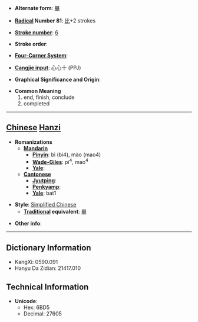 * '''Alternate form''': [[畢]]

* '''[[Wiktionary:Chinese radical index| Radical]] Number 81''': [[Wiktionary:Chinese radical index 比|比]]+2 strokes

* '''[[Wiktionary:Chinese total strokes index|Stroke number]]''': [[Wiktionary:Chinese total strokes index 6|6]]

* '''Stroke order''': 

* '''[[Wiktionary:Chinese four corner index|Four-Corner System]]''': 

* '''[[Wiktionary:Chinese Cangjie index|Cangjie input]]''': 心心十 (PPJ)

* '''Graphical Significance and Origin''': 

* '''Common Meaning'''
*#end, finish, conclude
*# completed


----

== [[Chinese]] [[Hanzi]] ==

* '''Romanizations'''
** '''[[Mandarin]]'''
*** '''[[Pinyin]]''': bì (bi4), mào (mao4)
*** '''[[Wade-Giles]]''': pi<sup>4</sup>, mao<sup>4</sup>
*** '''[[Yale]]''': 
** '''[[Cantonese]]'''
*** '''[[Jyutping]]''':
*** '''[[Penkyamp]]''': 
*** '''[[Yale]]''': bat1

* '''Style''': [[Simplified Chinese]] 
** '''[[Traditional Chinese|Traditional]] equivalent''': [[畢]]

* '''Other info''': 

----

== Dictionary Information ==

* KangXi: 0590.091
* Hanyu Da Zidian: 21417.010

== Technical Information ==

* '''Unicode''':
** Hex: 6BD5
** Decimal: 27605